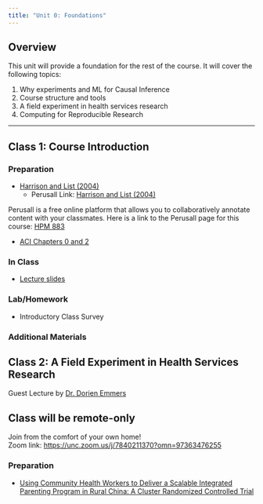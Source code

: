 ```yaml
---
title: "Unit 0: Foundations"
---
```


## Overview

This unit will provide a foundation for the rest of the course. It will cover the following topics:

1.  Why experiments and ML for Causal Inference
2.  Course structure and tools
3.  A field experiment in health services research
4.  Computing for Reproducible Research

------------------------------------------------------------------------

## Class 1: Course Introduction

### Preparation

-   [Harrison and List (2004)](https://drive.google.com/file/d/1tEGiMTNIGaC4L1b3fhRjV0at5QUew5To/view?usp=drive_link)
    -   Perusall Link: [Harrison and List (2004)](https://app.perusall.com/courses/hpm-883/harrison-and-list-2004-field-experiments?assignmentId=YNZGZyGAPDg9kiTDh&part=1)

::: callout-note
Perusall is a free online platform that allows you to collaboratively annotate content with your classmates. Here is a link to the Perusall page for this course: [HPM 883](https://app.perusall.com/join/sylvia-zxtwh)
:::

-   [ACI Chapters 0 and 2](https://causalml-book.org/)

### In Class

-   [Lecture slides](lec-0.qmd)

### Lab/Homework

-   Introductory Class Survey

### Additional Materials

## Class 2: A Field Experiment in Health Services Research

Guest Lecture by [Dr. Dorien Emmers](https://sccei.fsi.stanford.edu/reap/people/dorien-emmers)

::: {.callout-warning appearance="simple"}
## Class will be remote-only

Join from the comfort of your own home!\
Zoom link: <https://unc.zoom.us/j/7840211370?omn=97363476255>
:::

### Preparation

-   [Using Community Health Workers to Deliver a Scalable Integrated Parenting Program in Rural China: A Cluster Randomized Controlled Trial](https://app.perusall.com/courses/hpm-883/using-community-health-workers-to-deliver-a-scalable-integrated-parenting-program-in-rural-china-a-cluster-randomized-controlled-trial?assignmentId=jSe6qk9odjR8ngSFW&part=1)